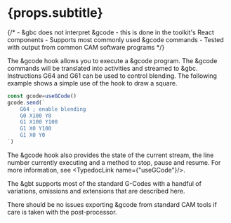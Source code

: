 
# {props.subtitle}

{/*
<Tldr>
    - &gbc does not interpret &gcode - this is done in the toolkit's React components
    - Supports most commonly used &gcode commands
    - Tested with output from common CAM software programs
</Tldr>
*/}

The &gcode hook allows you to execute a &gcode program. The &gcode commands will be translated into activities and
streamed to &gbc. Instructions G64 and G61 can be used to control blending. The following example shows a simple
use of the hook to draw a square.

```jsx
const gcode=useGCode()
gcode.send(`
    G64 ; enable blending
    G0 X100 Y0
    G1 X100 Y100
    G1 X0 Y100
    G1 X0 Y0
`)
```

The &gcode hook also provides the state of the current stream, the line number currently executing and a method to stop, pause
and resume. For more information, see <TypedocLink name={"useGCode"}/>.

The &gbt supports most of the standard G-Codes with a handful of variations, omissions and extensions that are described here.

There should be no issues exporting &gcode from standard CAM tools if care is taken with the post-processor.

<GCodeTable/>
